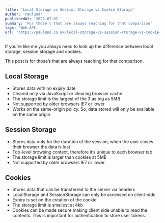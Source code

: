 ```yaml
---
title: 'Local Storage vs Session Storage vs Cookie Storage'
author: 'Paulund'
publishedAt: '2022-07-01'
summary: 'For those’s that are always reaching for that comparison'
tags: 'Web API'
url: 'https://paulund.co.uk/local-storage-vs-session-storage-vs-cookie-storage'
---
```


If you’re like me you always need to look up the difference between local storage, session storage and cookies.

This post is for those’s that are always reaching for that comparison.

## Local Storage

- Stores data with no expiry date
- Cleared only via JavaScript or clearing browser cache
- The storage limit is the largest of the 3 as big as 5MB
- Not supported by older browsers IE7 or lower
- Works on the same-origin policy. So, data stored will only be available on the same origin.

## Session Storage

- Stores data only for the duration of the session, when the user closes their browser the data is lost
- Top-level browsing context, therefore it’s unique to each browser tab
- The storage limit is larger than cookies at 5MB
- Not supported by older browsers IE7 or lower

## Cookies

- Stores data that can be transferred to the server via headers
- LocalStorage and SessionStorage can only be accessed on client-side
- Expiry is set on the creation of the cookie
- The storage limit is smallest at 4kb
- Cookies can be made secure making client side unable to read the contents. This is important for authentication to store user tokens.

